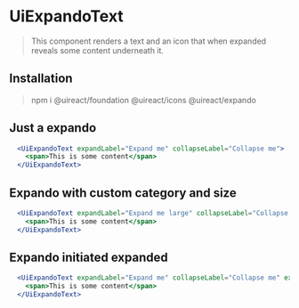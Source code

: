 

# UiExpandoText
<Metadata packageName='expando' packageJson={packageJson} />

> This component renders a text and an icon that when expanded reveals some content underneath it.

## Installation

> npm i @uireact/foundation @uireact/icons @uireact/expando

## Just a expando

```jsx live scope={{UiExpandoText}}
  <UiExpandoText expandLabel="Expand me" collapseLabel="Collapse me">
    <span>This is some content</span>
  </UiExpandoText>
```

## Expando with custom category and size

```jsx live scope={{UiExpandoText}}
  <UiExpandoText expandLabel="Expand me large" collapseLabel="Collapse me large" category="positive" size="xlarge">
    <span>This is some content</span>
  </UiExpandoText>
```

## Expando initiated expanded

```jsx live scope={{UiExpandoText}}
  <UiExpandoText expandLabel="Expand me" collapseLabel="Collapse me" expanded>
    <span>This is some content</span>
  </UiExpandoText>
```

